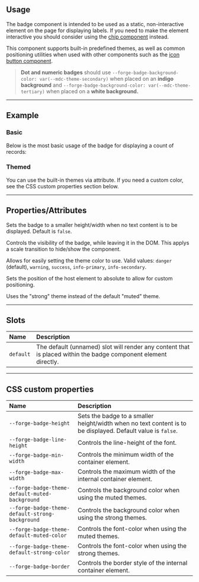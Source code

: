 
<PageSection>

## Usage

The badge component is intended to be used as a static, non-interactive element on the page for displaying labels. If you need to 
make the element interactive you should consider using the [chip component](?path=/story/components-chips--default) instead.

This component supports built-in predefined themes, as well as common positioning utilities when used with other components such as 
the [icon button component](?path=/story/components-icon-button--default).

> **Dot and numeric badges** should use `--forge-badge-background-color: var(--mdc-theme-secondary)` when placed on an **indigo background** and `--forge-badge-background-color: var(--mdc-theme-tertiary)` when placed on a **white background.**

</PageSection>

---

<PageSection>

## Example

### Basic

Below is the most basic usage of the badge for displaying a count of records:

<LiveDemo dense={true} codeHtml={BadgeBasicDemoCodeHtml()}>
  <BadgeDemo text={'3'} />
</LiveDemo>

</PageSection>

<PageSection>

### Themed

You can use the built-in themes via attribute. If you need a custom color, see the CSS custom properties section below.

</PageSection>

<PageSection>

<LiveDemo dense={true} codeHtml={BadgeThemedDemoCodeHtml()}>
  <BadgeDemo theme="danger" text="Danger" />
  <BadgeDemo theme="warning" text="Warning" />
  <BadgeDemo theme="success" text="Success" />
  <BadgeDemo theme="info-primary" text="Info (primary)" />
  <BadgeDemo theme="info-secondary" text="Info (secondary)" />
</LiveDemo>

</PageSection>

---

<PageSection>

## Properties/Attributes

<PropertyDef name="dot" type="boolean" defaultValue="false">

  Sets the badge to a smaller height/width when no text content is to be displayed. Default is `false`.

</PropertyDef>

<PropertyDef name="open" type="boolean" defaultValue="true">

  Controls the visibility of the badge, while leaving it in the DOM. This applys a scale transition to hide/show the component.

</PropertyDef>

<PropertyDef name="theme" type="string" prop={false} defaultValue="&quot;danger&quot;">

  Allows for easily setting the theme color to use. Valid values: `danger` (default), `warning`, `success`, `info-primary`, `info-secondary`.

</PropertyDef>

<PropertyDef name="positioned" type="boolean" prop={false} defaultValue="false">

  Sets the position of the host element to absolute to allow for custom positioning.

</PropertyDef>

<PropertyDef name="strong" type="boolean" prop={false} defaultValue="false">

  Uses the "strong" theme instead of the default "muted" theme.

</PropertyDef>

</PageSection>

---

<PageSection>

## Slots

| Name                           | Description
| :------------------------------| :----------------
| `default`                      | The default (unnamed) slot will render any content that is placed within the badge component element directly.

</PageSection>

---

<PageSection>

## CSS custom properties

| Name                                          | Description
| :---------------------------------------------| :----------------
| `--forge-badge-height`                          | Sets the badge to a smaller height/width when no text content is to be displayed. Default value is `false`.
| `--forge-badge-line-height`                     | Controls the line-height of the font.
| `--forge-badge-min-width`                       | Controls the minimum width of the container element.
| `--forge-badge-max-width`                       | Controls the maximum width of the internal container element.
| `--forge-badge-theme-default-muted-background`  | Controls the background color when using the muted themes.
| `--forge-badge-theme-default-strong-background` | Controls the background color when using the strong themes.
| `--forge-badge-theme-default-muted-color`       | Controls the font-color when using the muted themes.
| `--forge-badge-theme-default-strong-color`      | Controls the font-color when using the strong themes.
| `--forge-badge-border`                          | Controls the border style of the internal container element.

</PageSection>
